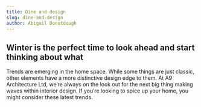 ```yaml
---
title: Dine and design
slug: dine-and-design
author: Abigail Donutdough
---
```


## Winter is the perfect time to look ahead and start thinking about what

Trends are emerging in the home space. While some things are just classic,
other elements have a more distinctive design edge to them. At A9 Architecture Ltd,
we’re always on the look out for the next big thing making waves within interior design.
If you’re looking to spice up your home, you might consider these latest trends.
